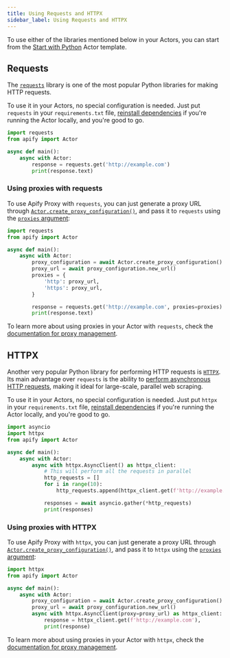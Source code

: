 ```yaml
---
title: Using Requests and HTTPX
sidebar_label: Using Requests and HTTPX
---
```


To use either of the libraries mentioned below in your Actors,
you can start from the [Start with Python](https://apify.com/templates?category=python) Actor template.

## Requests

The [`requests`](https://requests.readthedocs.io) library is one of the most popular Python libraries for making HTTP requests.

To use it in your Actors, no special configuration is needed.
Just put `requests` in your `requirements.txt` file,
[reinstall dependencies](../overview/running-locally#adding-dependencies) if you're running the Actor locally,
and you're good to go.

```python title="src/main.py"
import requests
from apify import Actor

async def main():
    async with Actor:
        response = requests.get('http://example.com')
        print(response.text)
```

### Using proxies with requests

To use Apify Proxy with `requests`,
you can just generate a proxy URL through [`Actor.create_proxy_configuration()`](../../reference/class/Actor#create_proxy_configuration),
and pass it to `requests` using the [`proxies` argument](https://requests.readthedocs.io/en/latest/user/advanced/#proxies):

```python title="src/main.py"
import requests
from apify import Actor

async def main():
    async with Actor:
        proxy_configuration = await Actor.create_proxy_configuration()
        proxy_url = await proxy_configuration.new_url()
        proxies = {
            'http': proxy_url,
            'https': proxy_url,
        }

        response = requests.get('http://example.com', proxies=proxies)
        print(response.text)
```

To learn more about using proxies in your Actor with `requests`, check the [documentation for proxy management](../concepts/proxy-management).

## HTTPX

Another very popular Python library for performing HTTP requests is [`HTTPX`](https://www.python-httpx.org/).
Its main advantage over `requests` is the ability to [perform asynchronous HTTP requests](https://www.python-httpx.org/async/),
making it ideal for large-scale, parallel web scraping.

To use it in your Actors, no special configuration is needed.
Just put `httpx` in your `requirements.txt` file,
[reinstall dependencies](../overview/running-locally#adding-dependencies) if you're running the Actor locally,
and you're good to go.

```python title="src/main.py"
import asyncio
import httpx
from apify import Actor

async def main():
    async with Actor:
        async with httpx.AsyncClient() as httpx_client:
            # This will perform all the requests in parallel
            http_requests = []
            for i in range(10):
                http_requests.append(httpx_client.get(f'http://example.com/{i}'))

            responses = await asyncio.gather(*http_requests)
            print(responses)
```

### Using proxies with HTTPX

To use Apify Proxy with `httpx`,
you can just generate a proxy URL through [`Actor.create_proxy_configuration()`](../../reference/class/Actor#create_proxy_configuration),
and pass it to `httpx` using the [`proxies` argument](https://requests.readthedocs.io/en/latest/user/advanced/#proxies):

```python title="src/main.py"
import httpx
from apify import Actor

async def main():
    async with Actor:
        proxy_configuration = await Actor.create_proxy_configuration()
        proxy_url = await proxy_configuration.new_url()
        async with httpx.AsyncClient(proxy=proxy_url) as httpx_client:
            response = httpx_client.get(f'http://example.com'),
            print(response)
```

To learn more about using proxies in your Actor with `httpx`, check the [documentation for proxy management](../concepts/proxy-management).
